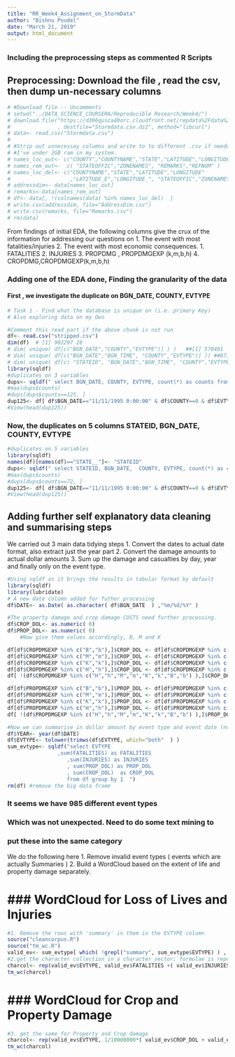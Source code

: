 ```yaml
---
title: "RR_Week4_Assignment_on_StormData"
author: "Bishnu Poudel"
date: "March 21, 2019"
output: html_document
---
```


### Including the preprocessing steps as commented R Scripts

## Preprocessing: Download the file , read the csv, then dump un-necessary columns

```r
# #Download file -- Uncomments
# setwd("../DATA_SCIENCE_COURSERA/Reproducible Research/Week4/")
# download.file("https://d396qusza40orc.cloudfront.net/repdata%2Fdata%2FStormData.csv.bz2"
#               , destfile="Stormdata.csv.dz2", method="libcurl")
# data<- read.csv("Stormdata.csv")
# 
# #Strip out unnecessay columns and write to to different .csv if needed
# #I've under 2GB ram in my system.
# names_loc_out<- c("COUNTY","COUNTYNAME","STATE","LATITUDE","LONGITUDE","LATITUDE_E","LONGITUDE_","REFNUM")
# names_rem_out<-  c( "STATEOFFIC","ZONENAMES", "REMARKS","REFNUM" )
# names_loc_del<- c("COUNTYNAME","STATE","LATITUDE","LONGITUDE"
#                   ,"LATITUDE_E","LONGITUDE_", "STATEOFFIC","ZONENAMES", "REMARKS")
# addressdim<- data[names_loc_out]
# remarks<-data[names_rem_out]
# df<- data[, !(colnames(data) %in% names_loc_del)  ]
# write.csv(addressdim, file="AddressDim.csv")
# write.csv(remarks, file="Remarks.csv")
# rm(data)
```

From findings of initial EDA, the following columns give the crux of the information for addressing our questions on 1. The event with most fatalities/injuries 2. The event with most economic consequences.
1. FATALITIES
2. INJURIES 
3. PROPDMG , PROPDMGEXP (k,m,b,h)
4. CROPDMG,CROPDMGEXP(k,m,b,h)

### Adding one of the EDA done, Finding the granularity of the data
#### First , we investigate the duplicate on  BGN_DATE, COUNTY, EVTYPE

```r
# Task 1 - Find what the database is unique on (i.e. primary Key)
# Also exploring data on my Own

#Comment this read part if the above chunk is not run
df<- read.csv("stripped.csv")
dim(df)  # [1] 902297 28
# dim( unique( df[c("BGN_DATE","COUNTY","EVTYPE")] ) )   ##[1] 570401  3
# dim( unique( df[c("BGN_DATE","BGN_TIME", "COUNTY","EVTYPE")] )) ##871125 4
# dim( unique( df[c( "STATEID", "BGN_DATE","BGN_TIME", "COUNTY","EVTYPE")] ) ) ##[1] 873837 5
library(sqldf)
#duplicates on 3 variables
dups<- sqldf(" select BGN_DATE, COUNTY, EVTYPE, count(*) as counts from df group by 1,2,3 having count(*) >1 ")
#max(dups$counts)
#dups[dups$counts==125, ]
dup125<- df[ df$BGN_DATE=="11/11/1995 0:00:00" & df$COUNTY==0 & df$EVTYPE=="HIGH WINDS" , ]
#View(head(dup125))
```
### Now, the duplicates on 5 columns STATEID, BGN_DATE,  COUNTY, EVTYPE

```r
#duplicates on 5 variables
library(sqldf)
names(df)[names(df)=="STATE__"]<- "STATEID"
dups<- sqldf(" select STATEID, BGN_DATE,  COUNTY, EVTYPE, count(*) as counts from df group by 1,2,3 having count(*) >1 ")
#max(dups$counts)
#dups[dups$counts==72, ]
dup125<- df[ df$BGN_DATE=="11/11/1995 0:00:00" & df$COUNTY==0 & df$EVTYPE=="HIGH WINDS" & df$STATEID==51 , ]
#View(head(dup125))
```
 
## Adding further self explanatory data cleaning and summarising steps

We carried out 3 main data tidying steps
1. Convert the dates to actual date format, also extract just the year part
2. Convert the damage amounts to actual dollar amounts
3. Sum up the damage and casualties by day, year and finally only on the event type.

```r
#Using sqldf as it brings the results in tabular format by default
library(sqldf)
library(lubridate)
# A new date column added for futher processing
df$DATE<- as.Date( as.character( df$BGN_DATE  ) ,"%m/%d/%Y" )

#The property damage and crop damage COSTS need further processing. 
df$CROP_DOL<- as.numeric( 0)
df$PROP_DOL<- as.numeric( 0)
    #Now give them values accordingly, B, M and K 

df[df$CROPDMGEXP %in% c("B","b"),]$CROP_DOL <- df[df$CROPDMGEXP %in% c("B","b"),]$CROPDMG*1000000000
df[df$CROPDMGEXP %in% c("M","m"),]$CROP_DOL <- df[df$CROPDMGEXP %in% c("M","m"),]$CROPDMG*1000000
df[df$CROPDMGEXP %in% c("K","k"),]$CROP_DOL <- df[df$CROPDMGEXP %in% c("K","k"),]$CROPDMG*1000
df[df$CROPDMGEXP %in% c("H","h"),]$CROP_DOL <- df[df$CROPDMGEXP %in% c("H","h"),]$CROPDMG*100
df[ !(df$CROPDMGEXP %in% c("H","h","M","m","K","k","B","b") ),]$CROP_DOL <- df[!(df$CROPDMGEXP %in% c("H","h","M","m","K","k","B","b") ),]$CROPDMG

df[df$PROPDMGEXP %in% c("B","b"),]$PROP_DOL <- df[df$PROPDMGEXP %in% c("B","b"),]$PROPDMG*1000000000
df[df$PROPDMGEXP %in% c("M","m"),]$PROP_DOL <- df[df$PROPDMGEXP %in% c("M","m"),]$PROPDMG*1000000
df[df$PROPDMGEXP %in% c("K","k"),]$PROP_DOL <- df[df$PROPDMGEXP %in% c("K","k"),]$PROPDMG*1000
df[df$PROPDMGEXP %in% c("H","h"),]$PROP_DOL <- df[df$PROPDMGEXP %in% c("H","h"),]$PROPDMG*100
df[ !(df$PROPDMGEXP %in% c("H","h","M","m","K","k","B","b") ),]$PROP_DOL <- df[!(df$PROPDMGEXP %in% c("H","h","M","m","K","k","B","b") ),]$PROPDMG

#Now we can summarise in dollar amount by event type and event date (not by date here)
df$YEAR<- year(df$DATE)
df$EVTYPE<- tolower(trimws(df$EVTYPE, which="both"  ) )
sum_evtype<- sqldf("select EVTYPE
                ,sum(FATALITIES) as FATALITIES
                   ,sum(INJURIES) as INJURIES 
                   , sum(PROP_DOL) as PROP_DOL
                   , sum(CROP_DOL)  as CROP_DOL
                   from df group by 1  ")
rm(df) #remove the big data frame

```

### It seems we have 985 different event types
### Which was not unexpected. Need to do some text mining to 
### put these into the same category

We do the following here
1. Remove invalid event types ( events which are actually Summaries )
2. Build a WordCloud based on the extent of life and property damage separately.

### WordCloud for Loss of Lives and Injuries
===========================================================

```r
#1. Remove the rows with 'summary' in them in the EVTYPE column
source("cleancorpus.R")
source("tm_wc.R")
valid_ev<- sum_evtype[ which( !grepl("summary", sum_evtype$EVTYPE) ) , ]
#2.get the character collection in a character vector; formulae is repeatition
charcol<- rep(valid_ev$EVTYPE, valid_ev$FATALITIES +( valid_ev$INJURIES*0.5 )   )
tm_wc(charcol)
```

### WordCloud for Crop and Property Damage
===========================================================

```r
#3. get the same for Property and Crop damage
charcol<- rep(valid_ev$EVTYPE, 1/10000000*( valid_ev$CROP_DOL + valid_ev$PROP_DOL)   )
tm_wc(charcol)
```

